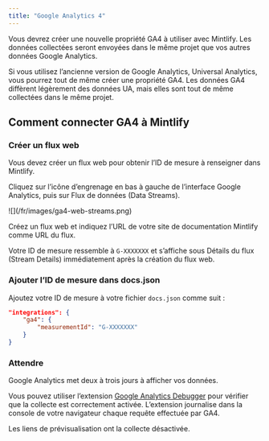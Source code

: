 ```yaml
---
title: "Google Analytics 4"
---
```


Vous devrez créer une nouvelle propriété <Tooltip tip="Google Analytics 4">GA4</Tooltip> à utiliser avec Mintlify. Les données collectées seront envoyées dans le même projet que vos autres données Google Analytics.

Si vous utilisez l’ancienne version de Google Analytics, Universal Analytics, vous pourrez tout de même créer une propriété <Tooltip tip="Google Analytics 4">GA4</Tooltip>. Les données <Tooltip tip="Google Analytics 4">GA4</Tooltip> diffèrent légèrement des données UA, mais elles sont tout de même collectées dans le même projet.

## Comment connecter GA4 à Mintlify

### Créer un flux web

Vous devez créer un flux web pour obtenir l’ID de mesure à renseigner dans Mintlify.

Cliquez sur l’icône d’engrenage en bas à gauche de l’interface Google Analytics, puis sur Flux de données (Data Streams).

<Frame>![](/fr/images/ga4-web-streams.png)</Frame>

Créez un flux web et indiquez l’URL de votre site de documentation Mintlify comme URL du flux.

Votre ID de mesure ressemble à `G-XXXXXXX` et s’affiche sous Détails du flux (Stream Details) immédiatement après la création du flux web.

### Ajouter l’ID de mesure dans docs.json

Ajoutez votre ID de mesure à votre fichier `docs.json` comme suit :

```json docs.json
"integrations": {
    "ga4": {
        "measurementId": "G-XXXXXXX"
    }
}
```

### Attendre

Google Analytics met deux à trois jours à afficher vos données.

Vous pouvez utiliser l’extension [Google Analytics Debugger](https://chrome.google.com/webstore/detail/google-analytics-debugger/jnkmfdileelhofjcijamephohjechhna?hl=en) pour vérifier que la collecte est correctement activée. L’extension journalise dans la console de votre navigateur chaque requête effectuée par GA4.

<Note>

Les liens de prévisualisation ont la collecte désactivée.

</Note>
